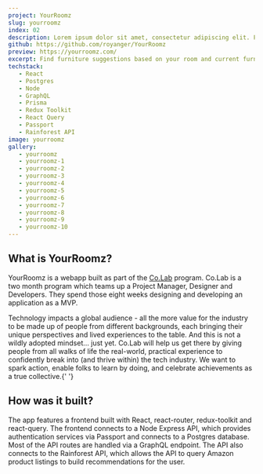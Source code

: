 ```yaml
---
project: YourRoomz
slug: yourroomz
index: 02
description: Lorem ipsum dolor sit amet, consectetur adipiscing elit. Fusce vitae mi a nulla commodo mollis et at dolor. Curabitur consectetur ultrices nulla. Maecenas venenatis ante ac urna interdum, eget fermentum nunc interdum. Phasellus efficitur velit ex, id volutpat elit iaculis fermentum. Aenean quis vehicula eros. Suspendisse potenti. Sed sit amet.
github: https://github.com/royanger/YourRoomz
preview: https://yourroomz.com/
excerpt: Find furniture suggestions based on your room and current furniture
techstack:
   - React
   - Postgres
   - Node
   - GraphQL
   - Prisma
   - Redux Toolkit
   - React Query
   - Passport
   - Rainforest API
image: yourroomz
gallery:
   - yourroomz
   - yourroomz-1
   - yourroomz-2
   - yourroomz-3
   - yourroomz-4
   - yourroomz-5
   - yourroomz-6
   - yourroomz-7
   - yourroomz-8
   - yourroomz-9
   - yourroomz-10
---
```


## What is YourRoomz?

YourRoomz is a webapp built as part of the [Co.Lab](https://www.joincolab.io/) program. Co.Lab is a two month program which teams up a Project Manager, Designer and Developers. They spend those eight weeks designing and developing an application as a MVP.

<Quote author="Co.Lab Mmission Statement">
   Technology impacts a global audience - all the more value for the industry to
   be made up of people from different backgrounds, each bringing their unique
   perspectives and lived experiences to the table. And this is not a wildly
   adopted mindset… just yet. Co.Lab will help us get there by giving people
   from all walks of life the real-world, practical experience to confidently
   break into (and thrive within) the tech industry. We want to spark action,
   enable folks to learn by doing, and celebrate achievements as a true
   collective.{' '}
</Quote>

## How was it built?

The app features a frontend built with React, react-router, redux-toolkit and react-query. The frontend connects to a Node Express API, which provides authentication services via Passport and connects to a Postgres database. Most of the API routes are handled via a GraphQL endpoint. The API also connects to the Rainforest API, which allows the API to query Amazon product listings to build recommendations for the user.
